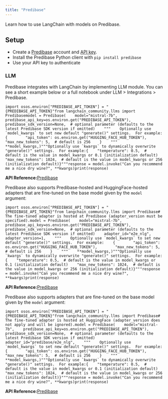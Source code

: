```yaml
---
title: "Predibase"
---
```


Learn how to use LangChain with models on Predibase.

## Setup

* Create a [Predibase](https://predibase.com/) account and [API key](https://docs.predibase.com/sdk-guide/intro).
* Install the Predibase Python client with `pip install predibase`
* Use your API key to authenticate

### LLM

Predibase integrates with LangChain by implementing LLM module. You can see a short example below or a full notebook under LLM > Integrations > Predibase.

```
import osos.environ["PREDIBASE_API_TOKEN"] = "{PREDIBASE_API_TOKEN}"from langchain_community.llms import Predibasemodel = Predibase(    model="mistral-7b",    predibase_api_key=os.environ.get("PREDIBASE_API_TOKEN"),    predibase_sdk_version=None,  # optional parameter (defaults to the latest Predibase SDK version if omitted)    """    Optionally use `model_kwargs` to set new default "generate()" settings.  For example:    {        "api_token": os.environ.get("HUGGING_FACE_HUB_TOKEN"),        "max_new_tokens": 5,  # default is 256    }    """    **model_kwargs,)"""Optionally use `kwargs` to dynamically overwrite "generate()" settings.  For example:{    "temperature": 0.5,  # default is the value in model_kwargs or 0.1 (initialization default)    "max_new_tokens": 1024,  # default is the value in model_kwargs or 256 (initialization default)}"""response = model.invoke("Can you recommend me a nice dry wine?", **kwargs)print(response)
```

**API Reference:**[Predibase](https://python.langchain.com/api_reference/community/llms/langchain_community.llms.predibase.Predibase.html)

Predibase also supports Predibase-hosted and HuggingFace-hosted adapters that are fine-tuned on the base model given by the `model` argument:

```
import osos.environ["PREDIBASE_API_TOKEN"] = "{PREDIBASE_API_TOKEN}"from langchain_community.llms import Predibase# The fine-tuned adapter is hosted at Predibase (adapter_version must be specified).model = Predibase(    model="mistral-7b",    predibase_api_key=os.environ.get("PREDIBASE_API_TOKEN"),    predibase_sdk_version=None,  # optional parameter (defaults to the latest Predibase SDK version if omitted)    adapter_id="e2e_nlg",    adapter_version=1,    """    Optionally use `model_kwargs` to set new default "generate()" settings.  For example:    {        "api_token": os.environ.get("HUGGING_FACE_HUB_TOKEN"),        "max_new_tokens": 5,  # default is 256    }    """    **model_kwargs,)"""Optionally use `kwargs` to dynamically overwrite "generate()" settings.  For example:{    "temperature": 0.5,  # default is the value in model_kwargs or 0.1 (initialization default)    "max_new_tokens": 1024,  # default is the value in model_kwargs or 256 (initialization default)}"""response = model.invoke("Can you recommend me a nice dry wine?", **kwargs)print(response)
```

**API Reference:**[Predibase](https://python.langchain.com/api_reference/community/llms/langchain_community.llms.predibase.Predibase.html)

Predibase also supports adapters that are fine-tuned on the base model given by the `model` argument:

```
import osos.environ["PREDIBASE_API_TOKEN"] = "{PREDIBASE_API_TOKEN}"from langchain_community.llms import Predibase# The fine-tuned adapter is hosted at HuggingFace (adapter_version does not apply and will be ignored).model = Predibase(    model="mistral-7b",    predibase_api_key=os.environ.get("PREDIBASE_API_TOKEN"),    predibase_sdk_version=None,  # optional parameter (defaults to the latest Predibase SDK version if omitted)    adapter_id="predibase/e2e_nlg",    """    Optionally use `model_kwargs` to set new default "generate()" settings.  For example:    {        "api_token": os.environ.get("HUGGING_FACE_HUB_TOKEN"),        "max_new_tokens": 5,  # default is 256    }    """    **model_kwargs,)"""Optionally use `kwargs` to dynamically overwrite "generate()" settings.  For example:{    "temperature": 0.5,  # default is the value in model_kwargs or 0.1 (initialization default)    "max_new_tokens": 1024,  # default is the value in model_kwargs or 256 (initialization default)}"""response = model.invoke("Can you recommend me a nice dry wine?", **kwargs)print(response)
```

**API Reference:**[Predibase](https://python.langchain.com/api_reference/community/llms/langchain_community.llms.predibase.Predibase.html)
